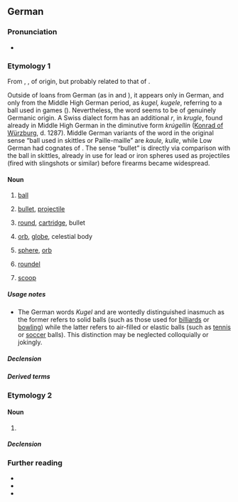 {{also|kugel}}
==German==

===Pronunciation===
* {{IPA|de|/ˈkuːɡəl/}}

===Etymology 1===
<!-- This etymology should be revised, focusing less on similar-souding German words than actual attempts at finding a source. (Kluge and Pfeiffer give them.) Moreover it is far from certain (though possible) that {{m|nl|kogel}} is borrowed from German. -->
From {{inh|de|gmh|kugel}}, {{m|gmh|kugele}}, of {{unk|de|title=uncertain}} origin, but probably related to that of {{m|de|Kegel|t=pin or peg used in a game (such as [[skittles]])}}.


Outside of loans from German (as in {{cog|da|kugle}} and {{cog|nl|kogel}}), it appears only in German, and only from the Middle High German period, as ''kugel, kugele'', referring to a ball used in games ({{m|de|Spielkugel}}).
Nevertheless, the word seems to be of genuinely Germanic origin. A Swiss dialect form has an additional ''r'', in ''krugle'', found already in Middle High German in the diminutive form ''krúgellin'' ([[:w:Konrad of Würzburg|Konrad of Würzburg]], d. 1287).
Middle German variants of the word in the original sense “ball used in skittles or Paille-maille” are ''kaule, kulle'', while Low German had cognates of {{m|de|Klotz}}.
The sense “bullet” is directly via comparison with the ball in skittles, already in use for lead or iron spheres used as projectiles (fired with slingshots or similar) before firearms became widespread.

====Noun====
{{de-noun|f||Kugeln|Kügelchen|dim2=Kügellein|dim3=Küglein}}

# [[ball]] {{defdate|13th century}}
# {{lb|de|firearms}} [[bullet]], [[projectile]] {{defdate|15th century}}
#: {{syn|de|Projektil}}
#: {{uxi|de|Die '''Kugel''' ging mitten ins Herz.|The '''bullet''' went right through the heart.}}
# {{lb|de|firearms|loosely}} [[round]], [[cartridge]], bullet
#: {{syn|de|Patrone}}
#: {{uxi|de|Er hatte noch drei '''Kugeln''' im Magazin.|He had three '''rounds''' left in the magazine.}}
# {{lb|de|astronomy|geography}} [[orb]], [[globe]], celestial body {{defdate|16th century}}
# {{lb|de|geometry}} [[sphere]], [[orb]] {{defdate|16th century}}
# {{lb|de|heraldiccharge}} [[roundel]] {{q|of any tincture}}
# {{lb|de|of icecream}} [[scoop]]

=====Usage notes=====
* The German words ''Kugel'' and {{m|de|Ball}} are wontedly distinguished inasmuch as the former refers to solid balls (such as those used for [[billiards]] or [[bowling]]) while the latter refers to air-filled or elastic balls (such as [[tennis]] or [[soccer]] balls). This distinction may be neglected colloquially or jokingly.

=====Declension=====
{{de-decl-noun-f|n}}

=====Derived terms=====
{{der4|de
|Bowlingkugel
|Erdkugel
|Glaskugel
|Gewehrkugel
|Schrotkugel
|Halbkugel
|Kristallkugel
|Christbaumkugel
|Weihnachtskugel
|Weihnachtsbaumkugel
|Kugelstoßen
|Kugelfisch
|Kugelgelenk
|Kugelkopf
|Kugeloberfäche
|kuglicht
|Mottenkugel
|kugeln
|verkugeln
}}

===Etymology 2===

====Noun====
{{de-noun|f||Kugeln}}

# {{alternative form of|de|nocap=1|t=cowl|Kogel}}

=====Declension=====
{{de-decl-noun-f|n}}

===Further reading===
* {{R:DWDS}}
* {{R:Duden}}
* {{R:Grimm}}

{{topics|de|Toys}}